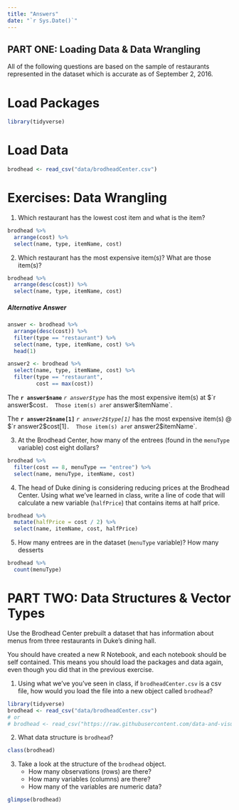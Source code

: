 ```yaml
---
title: "Answers"
date: "`r Sys.Date()`"
---
```


## PART ONE: Loading Data & Data Wrangling

All of the following questions are based on the sample of restaurants represented in the dataset which is accurate as of September 2, 2016.

# Load Packages
```r
library(tidyverse)
```

# Load Data

```r
brodhead <- read_csv("data/brodheadCenter.csv")
```

# Exercises: Data Wrangling

1. Which restaurant has the lowest cost item and what is the item?

```r
brodhead %>% 
  arrange(cost) %>% 
  select(name, type, itemName, cost)
```


2. Which restaurant has the most expensive item(s)?  What are those item(s)?

```r
brodhead %>% 
  arrange(desc(cost)) %>% 
  select(name, type, itemName, cost)
```

##### Alternative Answer

```r
answer <- brodhead %>% 
  arrange(desc(cost)) %>% 
  filter(type == "restaurant") %>% 
  select(name, type, itemName, cost) %>% 
  head(1) 

answer2 <- brodhead %>% 
  select(name, type, itemName, cost) %>% 
  filter(type == "restaurant",
         cost == max(cost)) 
```


The **`r answer$name`** *`r answer$type`* has the most expensive item(s) at $`r answer$cost`.  Those item(s) are `r answer$itemName`.

The **`r answer2$name[1]`** *`r answer2$type[1]`* has the most expensive item(s) @ $`r answer2$cost[1]`.  Those item(s) are `r answer2$itemName`.

3. At the Brodhead Center, how many of the entrees (found in the `menuType` variable) cost eight dollars?

```r
brodhead %>% 
  filter(cost == 8, menuType == "entree") %>% 
  select(name, menuType, itemName, cost)
```


4. The head of Duke dining is considering reducing prices at the Brodhead Center. Using what we've learned in class, write a line of code that will calculate a new variable (`halfPrice`) that contains items at half price.

```r
brodhead %>% 
  mutate(halfPrice = cost / 2) %>% 
  select(name, itemName, cost, halfPrice)
```


5. How many entrees are in the dataset (`menuType` variable)? How many desserts 
```r
brodhead %>% 
  count(menuType)
```


# PART TWO:  Data Structures & Vector Types

Use the Brodhead Center prebuilt a dataset that has information about menus from three restaurants in Duke's dining hall.  

You should have created a new R Notebook, and each notebook should be self contained.  This means you should load the packages and data again, even though you did that in the previous exercise.

1. Using what we've you've seen in class, if `brodheadCenter.csv` is a csv file, how would you load the file into a new object called `brodhead`?

```r
library(tidyverse)
brodhead <- read_csv("data/brodheadCenter.csv")
# or 
# brodhead <- read_csv("https://raw.githubusercontent.com/data-and-visualization/Intro2R/master/data/brodheadCenter.csv")
```

2. What data structure is `brodhead`?

```r
class(brodhead)
```


3. Take a look at the structure of the `brodhead` object.
    - How many observations (rows) are there?
    - How many variables (columns) are there?
    - How many of the variables are numeric data?
    
```r
glimpse(brodhead)
```
